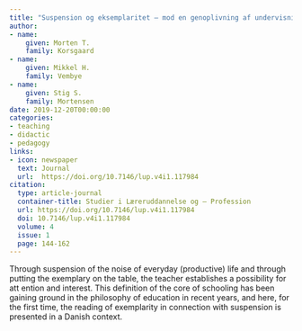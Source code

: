 ```yaml
---
title: "Suspension og eksemplaritet – mod en genoplivning af undervisningsbegrebet"
author:
- name:
    given: Morten T. 
    family: Korsgaard
- name:
    given: Mikkel H.
    family: Vembye
- name:
    given: Stig S.
    family: Mortensen
date: 2019-12-20T00:00:00
categories:
- teaching
- didactic
- pedagogy
links:
- icon: newspaper
  text: Journal
  url:  https://doi.org/10.7146/lup.v4i1.117984 
citation:
  type: article-journal
  container-title: Studier i Læreruddannelse og – Profession
  url: https://doi.org/10.7146/lup.v4i1.117984 
  doi: 10.7146/lup.v4i1.117984 
  volume: 4
  issue: 1
  page: 144-162
---
```


Through suspension of the noise of everyday (productive) life and through putting the exemplary on the table, the teacher  establishes  a  possibility  for  att ention and interest. This definition of the core of schooling has been gaining  ground  in  the  philosophy of education in recent years, and here, for the first time, the reading of exemplarity in connection with suspension is presented in a Danish context. 